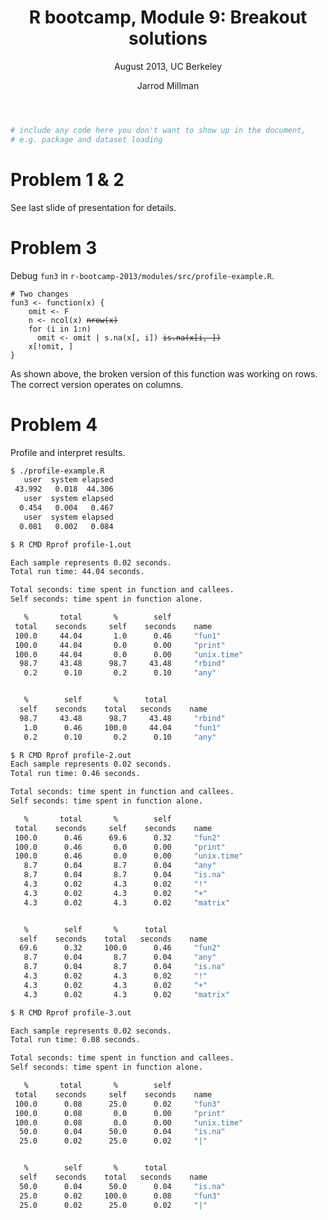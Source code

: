% R bootcamp, Module 9: Breakout solutions
% August 2013, UC Berkeley
% Jarrod Millman

```r
# include any code here you don't want to show up in the document,
# e.g. package and dataset loading
```

# Problem 1 & 2

See last slide of presentation for details.

# Problem 3

Debug `fun3` in `r-bootcamp-2013/modules/src/profile-example.R`.

<pre><code class="r"># Two changes
fun3 &lt;- function(x) {
    omit &lt;- F
    n &lt;- ncol(x) <strike>nrow(x)</strike>
    for (i in 1:n)
      omit &lt;- omit | s.na(x[, i]) <strike>is.na(x[i, ])</strike>
    x[!omit, ]
}
</code></pre>

As shown above, the broken version of this function was working on rows.  The
correct version operates on columns.

# Problem 4

Profile and interpret results.


```bash
$ ./profile-example.R
   user  system elapsed
 43.992   0.018  44.306
   user  system elapsed
  0.454   0.004   0.467
   user  system elapsed
  0.081   0.002   0.084

$ R CMD Rprof profile-1.out

Each sample represents 0.02 seconds.
Total run time: 44.04 seconds.

Total seconds: time spent in function and callees.
Self seconds: time spent in function alone.

   %       total       %        self
 total    seconds     self    seconds    name
 100.0     44.04       1.0      0.46     "fun1"
 100.0     44.04       0.0      0.00     "print"
 100.0     44.04       0.0      0.00     "unix.time"
  98.7     43.48      98.7     43.48     "rbind"
   0.2      0.10       0.2      0.10     "any"


   %        self       %      total
  self    seconds    total   seconds    name
  98.7     43.48      98.7     43.48     "rbind"
   1.0      0.46     100.0     44.04     "fun1"
   0.2      0.10       0.2      0.10     "any"

$ R CMD Rprof profile-2.out
Each sample represents 0.02 seconds.
Total run time: 0.46 seconds.

Total seconds: time spent in function and callees.
Self seconds: time spent in function alone.

   %       total       %        self
 total    seconds     self    seconds    name
 100.0      0.46      69.6      0.32     "fun2"
 100.0      0.46       0.0      0.00     "print"
 100.0      0.46       0.0      0.00     "unix.time"
   8.7      0.04       8.7      0.04     "any"
   8.7      0.04       8.7      0.04     "is.na"
   4.3      0.02       4.3      0.02     "!"
   4.3      0.02       4.3      0.02     "+"
   4.3      0.02       4.3      0.02     "matrix"


   %        self       %      total
  self    seconds    total   seconds    name
  69.6      0.32     100.0      0.46     "fun2"
   8.7      0.04       8.7      0.04     "any"
   8.7      0.04       8.7      0.04     "is.na"
   4.3      0.02       4.3      0.02     "!"
   4.3      0.02       4.3      0.02     "+"
   4.3      0.02       4.3      0.02     "matrix"

$ R CMD Rprof profile-3.out

Each sample represents 0.02 seconds.
Total run time: 0.08 seconds.

Total seconds: time spent in function and callees.
Self seconds: time spent in function alone.

   %       total       %        self
 total    seconds     self    seconds    name
 100.0      0.08      25.0      0.02     "fun3"
 100.0      0.08       0.0      0.00     "print"
 100.0      0.08       0.0      0.00     "unix.time"
  50.0      0.04      50.0      0.04     "is.na"
  25.0      0.02      25.0      0.02     "|"


   %        self       %      total
  self    seconds    total   seconds    name
  50.0      0.04      50.0      0.04     "is.na"
  25.0      0.02     100.0      0.08     "fun3"
  25.0      0.02      25.0      0.02     "|"

```
